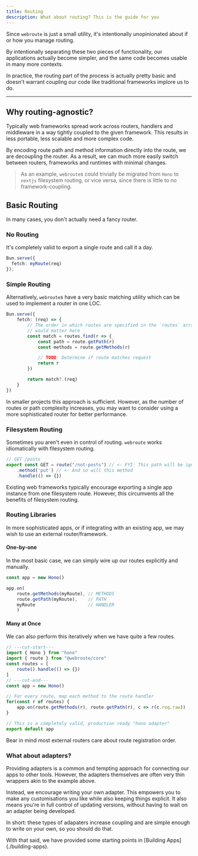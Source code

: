 ```yaml
---
title: Routing
description: What about routing? This is the guide for you
---
```


Since `webroute` is just a small utility, it's intentionally unopinionated about if or how you manage routing.

By intentionally separating these two pieces of functionality, our applications actually become simpler, and the same code becomes usable in many more contexts.

In practice, the routing part of the process is actually pretty basic and doesn't warrant coupling our code like traditional frameworks implore us to do.

---

## Why routing-agnostic?

Typically web frameworks spread work across routers, handlers and middleware in a way tightly coupled to the given framework. This results in less portable, less scalable and more complex code.

By encoding route path and method information directly into the route, we are decoupling the router. As a result, we can much more easily switch between routers, frameworks and runtimes with minimal changes.

> As an example, `webroute`s could trivially be migrated from `Hono` to `nextjs` filesystem routing, or vice versa, since there is little to no framework-coupling.

## Basic Routing

In many cases, you don't actually need a fancy router.

### No Routing

It's completely valid to export a single route and call it a day.

```ts
Bun.serve({
  fetch: myRoute(req)
});
```

### Simple Routing

Alternatively, `webroute`s have a very basic matching utility which can be used to implement a router in one LOC.

```ts
Bun.serve({
	fetch: (req) => {
		// The order in which routes are specified in the `routes` array
		// would matter here
		const match = routes.find(r => {
			const path = route.getPath(r)
			const methods = route.getMethods(r)

			// TODO: Determine if route matches request
			return r
		})

		return match?.(req)
	}
})
```

<Callout>

In smaller projects this approach is sufficient. However, as the number of routes or path complexity increases, you may want to consider using a more sophisticated router for better performance.

</Callout>

### Filesystem Routing

Sometimes you aren't even in control of routing. `webroute` works idiomatically with filesystem routing.

```ts title="posts/route.ts"
// GET /posts
export const GET = route("/not-posts") // <- FYI: This path will be ignored
	.method('put') // <- And so will this method
	.handle(() => {})
```

<Callout>
Existing web frameworks typically encourage exporting a single app instance from one filesystem route. However, this circumvents all the benefits of filesystem routing.
</Callout>

### Routing Libraries

In more sophisticated apps, or if integrating with an existing app, we may wish to use an external router/framework.

#### One-by-one

In the most basic case, we can simply wire up our routes explicitly and manually.

```ts title="hono-example.ts"
const app = new Hono()

app.on(
	route.getMethods(myRoute), // METHODS
	route.getPath(myRoute),    // PATH
	myRoute                    // HANDLER
	)
```

#### Many at Once

We can also perform this iteratively when we have quite a few routes.

```ts title="hono-example.ts" twoslash
// ---cut-start---
import { Hono } from "hono"
import { route } from "@webroute/core"
const routes = [
	route().handle(() => {})
]
// ---cut-end---
const app = new Hono()

// For every route, map each method to the route handler
for(const r of routes) {
	app.on(route.getMethods(r), route.getPath(r), c => r(c.req.raw))
}

// This is a completely valid, production ready "hono adapter"
export default app
```

<Callout>

Bear in mind most external routers care about route registration order.

</Callout>

### What about adapters?

Providing adapters is a common and tempting approach for connecting our apps to other tools. However, the adapters themselves are often very thin wrappers akin to the example above.

Instead, we encourage writing your own adapter. This empowers you to make any customisations you like while also keeping things explicit. It also means you're in full control of updating versions, without having to wait on an adapter being developed.

In short: these types of adapaters increase coupling and are simple enough to write on your own, so you should do that.

<Callout>
With that said, we have provided some starting points in [Building Apps](./building-apps).
</Callout>
